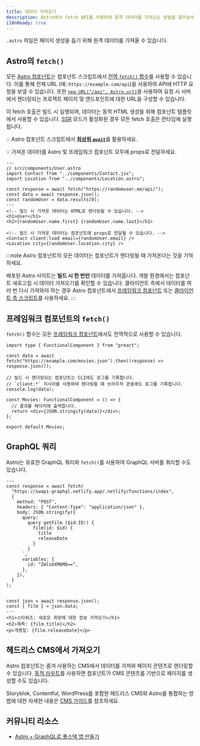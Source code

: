 ```yaml
---
title: 데이터 가져오기
description: Astro에서 fetch API를 사용하여 원격 데이터를 가져오는 방법을 알아보세요.
i18nReady: true
---
```

`.astro` 파일은 페이지 생성을 돕기 위해 원격 데이터를 가져올 수 있습니다.

## Astro의 `fetch()`

모든 [Astro 컴포넌트](/ko/basics/astro-components/)는 컴포넌트 스크립트에서 [전역 `fetch()` 함수](https://developer.mozilla.org/ko/docs/Web/API/Window/fetch)를 사용할 수 있습니다. 이를 통해 전체 URL (예: `https://example.com/api`)을 사용하여 API에 HTTP 요청을 보낼 수 있습니다. 또한 [`new URL("/api", Astro.url)`](/ko/reference/api-reference/#url)을 사용하여 요청 시 서버에서 렌더링되는 프로젝트 페이지 및 엔드포인트에 대한 URL을 구성할 수 있습니다.

이 fetch 호출은 빌드 시 실행되며, 데이터는 동적 HTML 생성을 위해 컴포넌트 템플릿에서 사용할 수 있습니다. [SSR](/ko/guides/on-demand-rendering/) 모드가 활성화된 경우 모든 fetch 호출은 런타임에 실행됩니다.

💡 Astro 컴포넌트 스크립트에서 [**최상위 `await`**](https://developer.mozilla.org/en-US/docs/Web/JavaScript/Reference/Operators/await#top_level_await)를 활용하세요.

💡 가져온 데이터를 Astro 및 프레임워크 컴포넌트 모두에 props로 전달하세요.

```astro /await fetch\\(.*?\\);/
---
// src/components/User.astro
import Contact from "../components/Contact.jsx";
import Location from "../components/Location.astro";

const response = await fetch("https://randomuser.me/api/");
const data = await response.json();
const randomUser = data.results[0];
---
<!-- 빌드 시 가져온 데이터는 HTML로 렌더링될 수 있습니다. -->
<h1>User</h1>
<h2>{randomUser.name.first} {randomUser.name.last}</h2>

<!-- 빌드 시 가져온 데이터는 컴포넌트에 props로 전달될 수 있습니다. -->
<Contact client:load email={randomUser.email} />
<Location city={randomUser.location.city} />
```

:::note
Astro 컴포넌트의 모든 데이터는 컴포넌트가 렌더링될 때 가져온다는 것을 기억하세요.

배포된 Astro 사이트는 **빌드 시 한 번만** 데이터를 가져옵니다. 개발 환경에서는 컴포넌트 새로고침 시 데이터 가져오기를 확인할 수 있습니다. 클라이언트 측에서 데이터를 여러 번 다시 가져와야 하는 경우 Astro 컴포넌트에서 [프레임워크 컴포넌트](/ko/guides/framework-components/) 또는 [클라이언트 측 스크립트](/ko/guides/client-side-scripts/)를 사용하세요.
:::

## 프레임워크 컴포넌트의 `fetch()`

`fetch()` 함수는 모든 [프레임워크 컴포넌트](/ko/guides/framework-components/)에서도 전역적으로 사용할 수 있습니다.

```tsx title="src/components/Movies.tsx" /await fetch\\(.*?\\)/
import type { FunctionalComponent } from "preact";

const data = await fetch("https://example.com/movies.json").then((response) => response.json());

// 빌드 시 렌더링되는 컴포넌트는 CLI에도 로그를 기록합니다.
// `client:*` 지시어를 사용하여 렌더링될 때 브라우저 콘솔에도 로그를 기록합니다.
console.log(data);

const Movies: FunctionalComponent = () => {
  // 결과를 페이지에 출력합니다.
  return <div>{JSON.stringify(data)}</div>;
};

export default Movies;
```

## GraphQL 쿼리

Astro는 유효한 GraphQL 쿼리와 `fetch()`를 사용하여 GraphQL 서버를 쿼리할 수도 있습니다.

```astro title="src/components/Film.astro" "await fetch"
---
const response = await fetch(
  "https://swapi-graphql.netlify.app/.netlify/functions/index",
  {
    method: "POST",
    headers: { "Content-Type": "application/json" },
    body: JSON.stringify({
      query: `
        query getFilm ($id:ID!) {
          film(id: $id) {
            title
            releaseDate
          }
        }
      `,
      variables: {
        id: "ZmlsbXM6MQ==",
      },
    }),
  }
);


const json = await response.json();
const { film } = json.data;
---
<h1>스타워즈: 새로운 희망에 대한 정보 가져오기</h1>
<h2>제목: {film.title}</h2>
<p>개봉일: {film.releaseDate}</p>
```

## 헤드리스 CMS에서 가져오기

Astro 컴포넌트는 즐겨 사용하는 CMS에서 데이터를 가져와 페이지 콘텐츠로 렌더링할 수 있습니다. [동적 라우트](/ko/guides/routing/#동적-라우트)를 사용하면 컴포넌트가 CMS 콘텐츠를 기반으로 페이지를 생성할 수도 있습니다.

Storyblok, Contentful, WordPress를 포함한 헤드리스 CMS와 Astro를 통합하는 방법에 대한 자세한 내용은 [CMS 가이드](/ko/guides/cms/)를 참조하세요.

## 커뮤니티 리소스

- [Astro + GraphQL로 풀스택 앱 만들기](https://robkendal.co.uk/blog/how-to-build-astro-site-with-graphql/)
